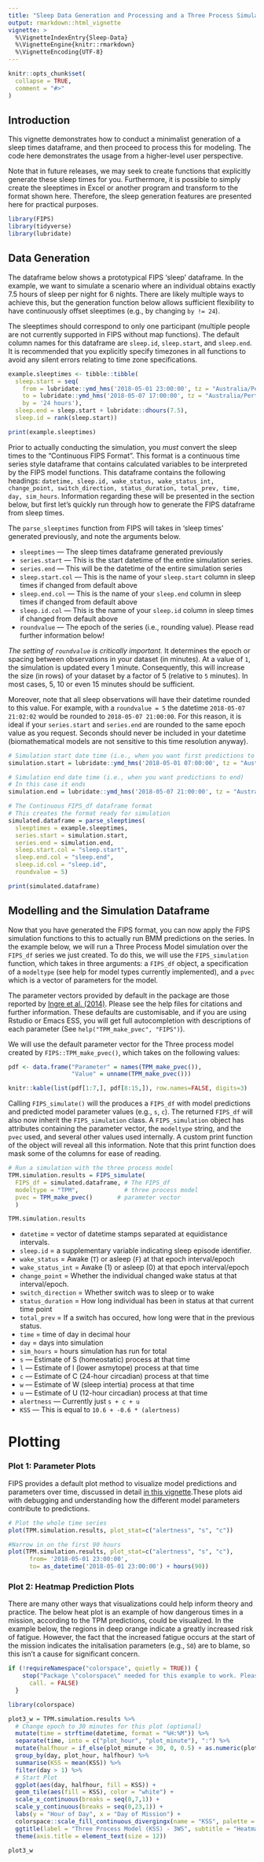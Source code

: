 ```yaml
---
title: "Sleep Data Generation and Processing and a Three Process Simulation"
output: rmarkdown::html_vignette
vignette: >
  %\VignetteIndexEntry{Sleep-Data}
  %\VignetteEngine{knitr::rmarkdown}
  %\VignetteEncoding{UTF-8}
---
```


```r
knitr::opts_chunk$set(
  collapse = TRUE,
  comment = "#>"
)
```

## Introduction

This vignette demonstrates how to conduct a minimalist generation of a sleep times dataframe, and then proceed to process this for modeling. The code here demonstrates the usage from a higher-level user perspective.

Note that in future releases, we may seek to create functions that explicitly generate these sleep times for you. Furthermore, it is possible to simply create the sleeptimes in Excel or another program and transform to the format shown here. Therefore, the sleep generation features are presented here for practical purposes.

```r
library(FIPS)
library(tidyverse)
library(lubridate)
```

## Data Generation

The dataframe below shows a prototypical FIPS 'sleep' dataframe. In the example, we want to simulate a scenario where an individual obtains exactly 7.5 hours of sleep per night for 6 nights. There are likely multiple ways to achieve this, but the generation function below allows 
sufficient flexibility to have continuously offset sleeptimes (e.g., by changing `by != 24`).

The sleeptimes should correspond to only one participant (multiple people are not currently supported in FIPS without map functions). The default column names for this dataframe are `sleep.id`, `sleep.start`, and `sleep.end`. It is recommended that you explicitly specify timezones in all functions to avoid any silent errors relating to time zone specifications.

```r
example.sleeptimes <- tibble::tibble(
  sleep.start = seq(
    from = lubridate::ymd_hms('2018-05-01 23:00:00', tz = "Australia/Perth"), 
    to = lubridate::ymd_hms('2018-05-07 17:00:00', tz = "Australia/Perth"),
    by = '24 hours'),
  sleep.end = sleep.start + lubridate::dhours(7.5),
  sleep.id = rank(sleep.start))

print(example.sleeptimes)

```

Prior to actually conducting the simulation, you _must_ convert the sleep times to the "Continuous FIPS Format". This format is a continuous time series style dataframe that contains calculated variables to be interpreted by the FIPS model functions. This dataframe contains the following headings: `datetime, sleep.id, wake_status, wake_status_int, change_point, switch_direction, status_duration, total_prev, time, day, sim_hours`. Information regarding these will be presented in the section below, but first let's quickly run through how to generate the FIPS dataframe from sleep times.

The `parse_sleeptimes` function from FIPS will takes in 'sleep times' generated previously, and note the arguments below.

- `sleeptimes` — The sleep times dataframe generated previously
- `series.start` — This is the start datetime of the entire simulation series.
- `series.end` — This will be the datetime of the entire simulation series
- `sleep.start.col` — This is the name of your `sleep.start` column in sleep times if changed from default above
- `sleep.end.col` — This is the name of your `sleep.end` column in sleep times if changed from default above
- `sleep.id.col` — This is the name of your `sleep.id` column in sleep times if changed from default above
- `roundvalue` — The epoch of the series (i.e., rounding value). Please read further information below!

*The setting of `roundvalue` is critically important.* It determines the epoch or spacing between observations in your dataset (in minutes). At a value of `1`, the simulation is updated every 1 minute. Consequently, this will increase the size (in rows) of your dataset by a factor of 5 (relative to `5` minutes). In most cases, 5, 10 or even 15 minutes should be sufficient.

Moreover, note that all sleep observations will have their datetime rounded to this value. For example, with a `roundvalue = 5` the datetime `2018-05-07 21:02:02` would be rounded to `2018-05-07 21:00:00`. For this reason, it is ideal if your `series.start` and `series.end` are rounded to the same epoch value as you request. Seconds should never be included in your datetime (biomathematical models are not sensitive to this time resolution anyway).



```r
# Simulation start date time (i.e., when you want first predictions to begin)
simulation.start = lubridate::ymd_hms('2018-05-01 07:00:00', tz = "Australia/Perth")

# Simulation end date time (i.e., when you want predictions to end)
# In this case it ends 
simulation.end = lubridate::ymd_hms('2018-05-07 21:00:00', tz = "Australia/Perth")

# The Continuous FIPS_df dataframe format
# This creates the format ready for simulation
simulated.dataframe = parse_sleeptimes(
  sleeptimes = example.sleeptimes,
  series.start = simulation.start,
  series.end = simulation.end,
  sleep.start.col = "sleep.start",
  sleep.end.col = "sleep.end",
  sleep.id.col = "sleep.id",
  roundvalue = 5)

print(simulated.dataframe)
```

## Modelling and the Simulation Dataframe

Now that you have generated the FIPS format, you can now apply the FIPS simulation functions to this to actually run BMM predictions on the series. In the example below, we will run a Three Process Model simulation over the `FIPS_df` series we just created. To do this, we will use the `FIPS_simulation` function, which takes in three arguments: a `FIPS_df` object, a specification of a `modeltype` (see help for model types currently implemented), and a `pvec` which is a vector of parameters for the model.

The parameter vectors provided by default in the package are those reported by [Ingre et al. (2014)](https://journals.plos.org/plosone/article?id=10.1371/journal.pone.0108679). Please see the help files for citations and further information. These defaults are customisable, and if you are using Rstudio or Emacs ESS, you will get full autocompletion with descriptions of each parameter (See `help("TPM_make_pvec", "FIPS")`).

We will use the default parameter vector for the Three process model created by `FIPS::TPM_make_pvec()`, which takes on the following values:

```r

pdf <- data.frame("Parameter" = names(TPM_make_pvec()),
                  "Value" = unname(TPM_make_pvec()))

knitr::kable(list(pdf[1:7,], pdf[8:15,]), row.names=FALSE, digits=3)
```

Calling `FIPS_simulate()` will the produces a `FIPS_df` with model predictions and predicted model parameter values (e.g., `s`, `c`). The returned `FIPS_df` will also now inherit the `FIPS_simulation` class.  A `FIPS_simulation` object has attributes containing the parameter vector, the `modeltype` string, and the `pvec` used, and several other values used internally. A custom print function of the object will reveal all this information. Note that this print function does mask some of the columns for ease of reading.

```r
# Run a simulation with the three process model
TPM.simulation.results = FIPS_simulate(
  FIPS_df = simulated.dataframe, # The FIPS_df
  modeltype = "TPM",             # three process model
  pvec = TPM_make_pvec()       # parameter vector
  )

TPM.simulation.results
```

- `datetime` = vector of datetime stamps separated at equidistance intervals.
- `sleep.id` = a supplementary variable indicating sleep episode identifier.
- `wake_status` =  Awake (`T`) or asleep (`F`) at that epoch interval/epoch
- `wake_status_int` = Awake (1) or asleep (0) at that epoch interval/epoch
- `change_point` = Whether the individual changed wake status at that interval/epoch.
- `switch_direction` = Whether switch was to sleep or to wake
- `status_duration` = How long individual has been in status at that current time point
- `total_prev` = If a switch has occured, how long were that in the previous status.
- `time` = time of day in decimal hour
- `day` =  days into simulation
- `sim_hours` = hours simulation has run for total
- `s` — Estimate of S (homeostatic) process at that time
- `l` — Estimate of l (lower asmytope) process at that time
- `c` — Estimate of C (24-hour circadian) process at that time
- `w` — Estimate of W (sleep intertia) process at that time
- `u` — Estimate of U (12-hour circadian) process at that time
- `alertness` — Currently just `s + c + u`
- `KSS` — This is equal to `10.6 + -0.6 * (alertness)`

# Plotting
### Plot 1: Parameter Plots

FIPS provides a default plot method to visualize model predictions and parameters over time, discussed in detail
[in this vignette](plotting.html).These plots aid with debugging and understanding how the different model parameters contribute to predictions. 

```r
# Plot the whole time series
plot(TPM.simulation.results, plot_stat=c("alertness", "s", "c"))

#Narrow in on the first 90 hours
plot(TPM.simulation.results, plot_stat=c("alertness", "s", "c"),
      from= '2018-05-01 23:00:00',
      to= as_datetime('2018-05-01 23:00:00') + hours(90))

```

### Plot 2: Heatmap Prediction Plots

There are many other ways that visualizations could help inform theory and practice.
The below heat plot is an example of how dangerous times in a mission, according to the TPM predictions, 
could be visualized. In the example below, the regions in deep orange indicate a greatly increased risk of fatigue. However, the fact that the increased fatigue occurs at the start of the mission indicates the initalisation parameters (e.g., `S0`) are to blame, so this isn't a cause for significant concern.

```r

if (!requireNamespace("colorspace", quietly = TRUE)) {
    stop("Package \"colorspace\" needed for this example to work. Please install it.",
      call. = FALSE)
  }

library(colorspace)

plot3_w = TPM.simulation.results %>%
  # Change epoch to 30 minutes for this plot (optional)
  mutate(time = strftime(datetime, format = "%H:%M")) %>% 
  separate(time, into = c("plot_hour", "plot_minute"), ":") %>%
  mutate(halfhour = if_else(plot_minute < 30, 0, 0.5) + as.numeric(plot_hour)) %>% 
  group_by(day, plot_hour, halfhour) %>% 
  summarise(KSS = mean(KSS)) %>% 
  filter(day > 1) %>% 
  # Start Plot
  ggplot(aes(day, halfhour, fill = KSS)) +
  geom_tile(aes(fill = KSS), color = "white") +
  scale_x_continuous(breaks = seq(0,7,1)) +
  scale_y_continuous(breaks = seq(0,23,1)) +
  labs(y = "Hour of Day", x = "Day of Mission") +
  colorspace::scale_fill_continuous_divergingx(name = "KSS", palette = "Zissou 1", limits = c(1,9), mid = 5, end = 9) +
  ggtitle(label = "Three Process Model (KSS) - 3WS", subtitle = "Heatmap of TPM predicted performance by 0.5hr") +
  theme(axis.title = element_text(size = 12)) 

plot3_w

```

